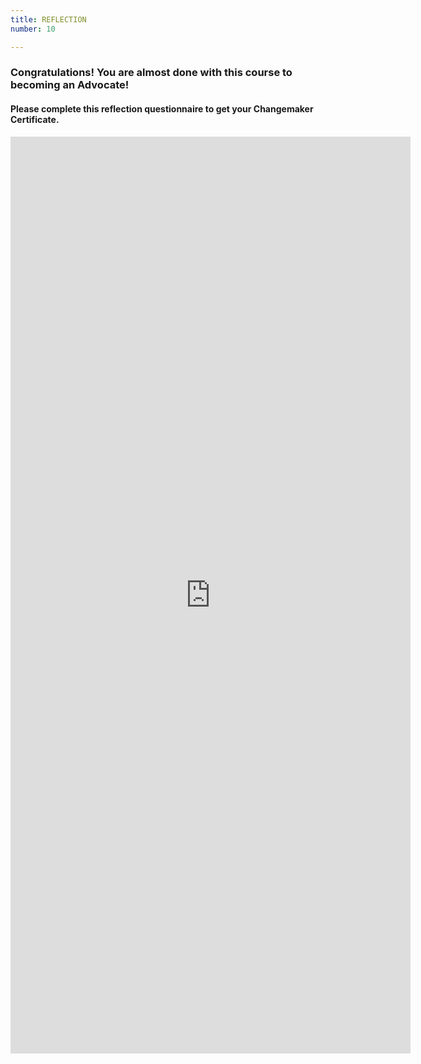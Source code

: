 ```yaml
---
title: REFLECTION
number: 10

---
```


### Congratulations! You are almost done with this course to becoming an Advocate!

####  Please complete this reflection questionnaire to get your Changemaker Certificate.


<iframe src="https://docs.google.com/forms/d/e/1FAIpQLSdzMnCU-eeU4mRmQvJLVAwigtkh256jC9ppi2Ep7ub2NRwcOg/viewform?embedded=true" width="640" height="1467" frameborder="0" marginheight="0" marginwidth="0">Loading…</iframe>